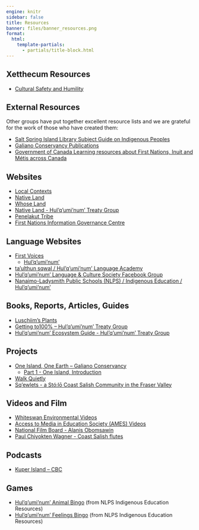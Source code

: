 ```yaml
---
engine: knitr
sidebar: false
title: Resources
banner: files/banner_resources.png
format:
  html:
    template-partials:
      - partials/title-block.html
---
```


## Xetthecum Resources

* [Cultural Safety and Humility](https://docs.google.com/document/d/1KDOQU2ub8kKayzdQYHxvj651w8cekwXw/)

## External Resources

Other groups have put together excellent resource lists and we are grateful for the work of those who have created them:

* [Salt Spring Island Library Subject Guide on Indigenous Peoples](https://saltspring.bc.libraries.coop/subject-guides/indigenous-people/)
* [Galiano Conservancy Publications](https://galianoconservancy.ca/about/publications/)
* [Government of Canada Learning resources about First Nations, Inuit and Métis across Canada](https://www.rcaanc-cirnac.gc.ca/eng/1621447127773/1621447157184)

## Websites

* [Local Contexts](https://localcontexts.org/)
* [Native Land](https://native-land.ca/)
* [Whose Land](https://www.whose.land/en/)
* [Native Land - Hul’q’umi’num’ Treaty Group](https://native-land.ca/maps/territories/hulquminum-treaty-group/)
* [Penelakut Tribe](https://penelakut.ca/)
* [First Nations Information Governance Centre](https://fnigc.ca/)

## Language Websites

* [First Voices](https://www.firstvoices.com/)
    * [Hul’q’umi’num’ ](https://www.firstvoices.com/hulquminum)
* [ta’ulthun sqwal / Hul’q’umi’num’ Language Academy](https://sqwal.hwulmuhwqun.ca/)
* [Hul’q’umi’num’ Language & Culture Society Facebook Group](https://www.facebook.com/groups/794612331135098/)
* [Nanaimo-Ladysmith Public Schools (NLPS) / Indigenous Education / Hul’q’umi’num’](https://nlpslearns.sd68.bc.ca/subject/hulquminum/)

## Books, Reports, Articles, Guides

* [Luschiim’s Plants](https://harbourpublishing.com/products/9781550179453)
* [Getting to100% – Hul’q’umi’num’ Treaty Group](http://www.hulquminum.bc.ca/pubs/HTG%20Info%20Book6.pdf?lbisphpreq=1)
* [Hul’q’umi’num’ Ecosystem Guide - Hul’q’umi’num’ Treaty Group](https://nlpslearns.sd68.bc.ca/wp-content/uploads/Hul_Qum_Ecosystem_Guide.pdf)

## Projects

* [One Island, One Earth – Galiano Conservancy](https://galianoconservancy.ca/oneisland/)
    * [Part 1 - One Island, Introduction](https://galianoconservancy.ca/wp-content/uploads/2022/06/Part-I-One-Island-Introduction.pdf)
* [Walk Quietly](https://walkquietly.ca/)
* [Sq’ewlets - a Stó:lō Coast Salish Community in the Fraser Valley](http://digitalsqewlets.ca/index-eng.php)

## Videos and Film

* [Whiteswan Environmental Videos](https://www.whiteswanenvironmental.org/videos.html)
* [Access to Media in Education Society (AMES) Videos](https://accesstomedia.org/watch/)
* [National Film Board - Alanis Obomsawin](https://www.nfb.ca/directors/alanis-obomsawin/)
* [Paul Chiyokten Wagner - Coast Salish flutes](https://www.youtube.com/watch?v=QpBN2Yk17zc)

## Podcasts

* [Kuper Island – CBC](https://www.cbc.ca/listen/cbc-podcasts/1062-kuper-island)

## Games

* [Hul’q’umi’num’ Animal Bingo](https://scratch.mit.edu/projects/895188484/fullscreen/) (from NLPS Indigenous Education Resources)
* [Hul’q’umi’num’ Feelings Bingo](https://scratch.mit.edu/projects/816040858/) (from NLPS Indigenous Education Resources)
